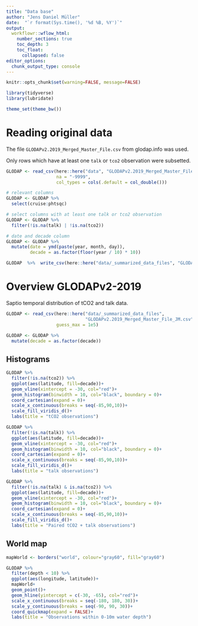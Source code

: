```yaml
---
title: "Data base"
author: "Jens Daniel Müller"
date:  "`r format(Sys.time(), '%d %B, %Y')`"
output: 
  workflowr::wflow_html:
    number_sections: true
    toc_depth: 3
    toc_float:
      collapsed: false
editor_options:
  chunk_output_type: console
---
```


```r
knitr::opts_chunk$set(warning=FALSE, message=FALSE)
```

```r
library(tidyverse)
library(lubridate)
```


```r
theme_set(theme_bw())
```

# Reading original data

The file `GLODAPv2.2019_Merged_Master_File.csv` from glodap.info was used.

Only rows which have at least one `talk` or `tco2` observation were subsetted. 

```r

GLODAP <- read_csv(here::here("data", "GLODAPv2.2019_Merged_Master_File.csv"),
                   na = "-9999",
                   col_types = cols(.default = col_double()))

# relevant columns
GLODAP <- GLODAP %>% 
  select(cruise:phtsqc)

# select columns with at least one talk or tco2 observation
GLODAP <- GLODAP %>% 
  filter(!is.na(talk) | !is.na(tco2))

# date and decade column
GLODAP <- GLODAP %>% 
  mutate(date = ymd(paste(year, month, day)),
         decade = as.factor(floor(year / 10) * 10))

GLODAP  %>%  write_csv(here::here("data/_summarized_data_files", "GLODAPv2.2019_Merged_Master_File_JM.csv"))

```

# Overview GLODAPv2-2019

Saptio temporal distribution of tCO2 and talk data.

```r

GLODAP <- read_csv(here::here("data/_summarized_data_files",
                              "GLODAPv2.2019_Merged_Master_File_JM.csv"),
                   guess_max = 1e5)

GLODAP <- GLODAP %>% 
  mutate(decade = as.factor(decade))

```

## Histograms

```r

GLODAP %>% 
  filter(!is.na(tco2)) %>% 
  ggplot(aes(latitude, fill=decade))+
  geom_vline(xintercept = -30, col="red")+
  geom_histogram(binwidth = 10, col="black", boundary = 0)+
  coord_cartesian(expand = 0)+
  scale_x_continuous(breaks = seq(-85,90,10))+
  scale_fill_viridis_d()+
  labs(title = "tCO2 observations")

```

```r

GLODAP %>% 
  filter(!is.na(talk)) %>% 
  ggplot(aes(latitude, fill=decade))+
  geom_vline(xintercept = -30, col="red")+
  geom_histogram(binwidth = 10, col="black", boundary = 0)+
  coord_cartesian(expand = 0)+
  scale_x_continuous(breaks = seq(-85,90,10))+
  scale_fill_viridis_d()+
  labs(title = "talk observations")

```

```r

GLODAP %>% 
  filter(!is.na(talk) & is.na(tco2)) %>% 
  ggplot(aes(latitude, fill=decade))+
  geom_vline(xintercept = -30, col="red")+
  geom_histogram(binwidth = 10, col="black", boundary = 0)+
  coord_cartesian(expand = 0)+
  scale_x_continuous(breaks = seq(-85,90,10))+
  scale_fill_viridis_d()+
  labs(title = "Paired tCO2 + talk observations")

```

## World map

```r

mapWorld <- borders("world", colour="gray60", fill="gray60")

GLODAP %>% 
  filter(depth < 10) %>% 
  ggplot(aes(longitude, latitude))+
  mapWorld+
  geom_point()+
  geom_hline(yintercept = c(-30, -65), col="red")+
  scale_x_continuous(breaks = seq(-180, 180, 30))+
  scale_y_continuous(breaks = seq(-90, 90, 30))+
  coord_quickmap(expand = FALSE)+
  labs(title = "Observations within 0-10m water depth")

```

